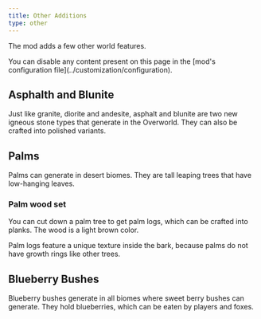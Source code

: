 ```yaml
---
title: Other Additions
type: other
---
```


The mod adds a few other world features.

<Callout>
    You can disable any content present on this page in the [mod's configuration file](../customization/configuration).
</Callout>

## Asphalth and Blunite
<Asset width={64} height={64} location="promenade:asphalt" title="Asphalt"/>
<Asset width={64} height={64} location="promenade:blunite" title="Blunite"/>
<Asset width={64} height={64} location="promenade:polished_asphalt" title="Polished Asphalt"/>
<Asset width={64} height={64} location="promenade:polished_blunite" title="Polished Blunite"/>

Just like granite, diorite and andesite, asphalt and blunite are two new igneous stone types that generate in the Overworld.
They can also be crafted into polished variants.

## Palms
<Asset width={1024} location="promenade:biome/palm" title="Palm"/>

Palms can generate in desert biomes. They are tall leaping trees that have low-hanging leaves.

### Palm wood set
<Asset width={64} height={64} location="promenade:palm_log" title="Palm Log"/>
<Asset width={64} height={64} location="promenade:stripped_palm_log" title="Stripped Palm Log"/>
<Asset width={64} height={64} location="promenade:palm_planks" title="Palm Planks"/>
<Asset width={64} height={64} location="promenade:palm_door" title="Palm Door"/>
<Asset width={64} height={64} location="promenade:palm_sign" title="Palm Sign"/>
<Asset width={64} height={64} location="promenade:palm_boat" title="Palm Boat"/>

You can cut down a palm tree to get palm logs, which can be crafted into planks. The wood is a light brown color.

Palm logs feature a unique texture inside the bark, because palms do not have growth rings like other trees.

## Blueberry Bushes
<Asset width={64} height={64} location="promenade:blueberry_bush" title="Blueberry Bush"/>
<Asset width={64} height={64} location="promenade:blueberries" title="Blueberries"/>

Blueberry bushes generate in all biomes where sweet berry bushes can generate. They hold blueberries, which can be eaten by players and foxes.